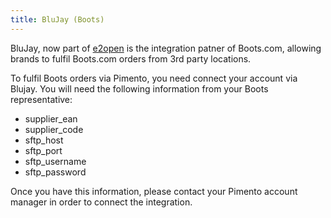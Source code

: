 ```yaml
---
title: BluJay (Boots)
---
```


BluJay, now part of [e2open](https://www.e2open.com/) is the integration patner of Boots.com, allowing brands to fulfil Boots.com orders from 3rd party locations.

To fulfil Boots orders via Pimento, you need connect your account via Blujay. You will need the following information from your Boots representative:

- supplier_ean
- supplier_code
- sftp_host
- sftp_port
- sftp_username
- sftp_password

Once you have this information, please contact your Pimento account manager in order to connect the integration.
